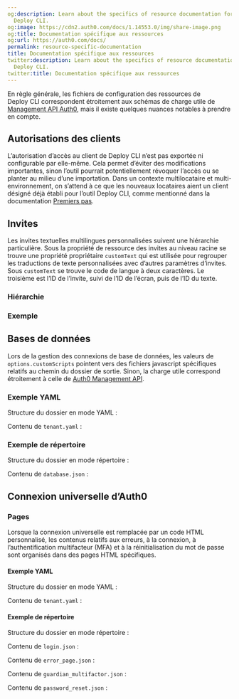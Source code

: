 ```yaml
---
og:description: Learn about the specifics of resource documentation for the Auth0
  Deploy CLI.
og:image: https://cdn2.auth0.com/docs/1.14553.0/img/share-image.png
og:title: Documentation spécifique aux ressources
og:url: https://auth0.com/docs/
permalink: resource-specific-documentation
title: Documentation spécifique aux ressources
twitter:description: Learn about the specifics of resource documentation for the Auth0
  Deploy CLI.
twitter:title: Documentation spécifique aux ressources
---
```


En règle générale, les fichiers de configuration des ressources de Deploy CLI correspondent étroitement aux schémas de charge utile de [Management API Auth0](https://auth0.com/docs/api/management/v2), mais il existe quelques nuances notables à prendre en compte.

## Autorisations des clients 

L’autorisation d’accès au client de Deploy CLI n’est pas exportée ni configurable par elle-même. Cela permet d’éviter des modifications importantes, sinon l’outil pourrait potentiellement révoquer l’accès ou se planter au milieu d’une importation. Dans un contexte multilocataire et multi-environnement, on s’attend à ce que les nouveaux locataires aient un client désigné déjà établi pour l’outil Deploy CLI, comme mentionné dans la documentation [Premiers pas](/deploy/deploy-cli-tool).

## Invites

Les invites textuelles multilingues personnalisées suivent une hiérarchie particulière. Sous la propriété de ressource des invites au niveau racine se trouve une propriété propriétaire `customText` qui est utilisée pour regrouper les traductions de texte personnalisées avec d’autres paramètres d’invites. Sous `customText` se trouve le code de langue à deux caractères. Le troisième est l’ID de l’invite, suivi de l’ID de l’écran, puis de l’ID du texte.

### Hiérarchie



### Exemple



## Bases de données

Lors de la gestion des connexions de base de données, les valeurs de `options.customScripts` pointent vers des fichiers javascript spécifiques relatifs au chemin du dossier de sortie. Sinon, la charge utile correspond étroitement à celle de [Auth0 Management API](https://auth0.com/docs/api/management/v2#!/Connections/post_connections).

### Exemple YAML

Structure du dossier en mode YAML :



Contenu de `tenant.yaml` :



### Exemple de répertoire

Structure du dossier en mode répertoire :



Contenu de `database.json` :



## Connexion universelle d’Auth0

### Pages

Lorsque la connexion universelle est remplacée par un code HTML personnalisé, les contenus relatifs aux erreurs, à la connexion, à l’authentification multifacteur (MFA) et à la réinitialisation du mot de passe sont organisés dans des pages HTML spécifiques.

#### Exemple YAML

Structure du dossier en mode YAML :



Contenu de `tenant.yaml` :



#### Exemple de répertoire

Structure du dossier en mode répertoire :



Contenu de `login.json` :



Contenu de `error_page.json` :



Contenu de `guardian_multifactor.json` :



Contenu de `password_reset.json` :